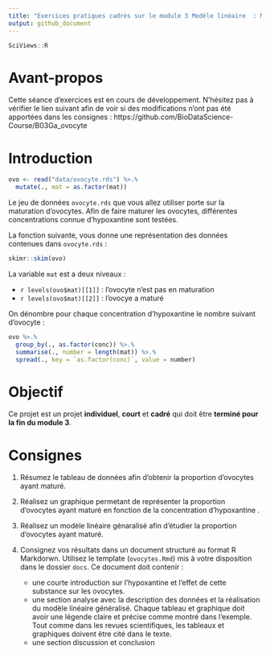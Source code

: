 ```yaml
---
title: "Exercices pratiques cadrés sur le module 3 Modèle linéaire  : Maturation des ovocytes"
output: github_document
---
```


<!--- do not edit readme.md ---->


```r
SciViews::R
```

# Avant-propos

Cette séance d'exercices est en cours de développement. N'hésitez pas à vérifier le lien suivant afin de voir si des modifications n'ont pas été apportées dans les consignes : https://github.com/BioDataScience-Course/B03Ga_ovocyte

# Introduction

```r
ovo <- read("data/ovocyte.rds") %>.%
  mutate(., mat = as.factor(mat))
```

Le jeu de données `ovocyte.rds` que vous allez utiliser porte sur la maturation d'ovocytes. Afin de faire maturer les ovocytes, différentes concentrations connue d'hypoxantine sont testées.

La fonction suivante, vous donne une représentation des données contenues dans `ovocyte.rds` :

```r
skimr::skim(ovo)
```

La variable `mat` est a deux niveaux :

- `r levels(ovo$mat)[[1]]` : l'ovocyte n'est pas en maturation 
- `r levels(ovo$mat)[[2]]` : l'ovocye a maturé

On dénombre pour chaque concentration d'hypoxantine le nombre suivant d'ovocyte :

```r
ovo %>.%
  group_by(., as.factor(conc)) %>.%
  summarise(., number = length(mat)) %>.%
  spread(., key = `as.factor(conc)`, value = number)
```
 
 
# Objectif

Ce projet est un projet **individuel**, **court** et **cadré** qui doit être **terminé pour la fin du module 3**. 

# Consignes

1. Résumez le tableau de données afin d'obtenir la proportion d'ovocytes ayant maturé.

1. Réalisez un graphique permetant de représenter  la proportion d'ovocytes ayant maturé en fonction de la concentration d'hypoxantine .

1. Réalisez un modèle linéaire génaralisé afin d'étudier la proportion d'ovocytes ayant maturé.

1. Consignez vos résultats dans un document structuré au format R Markdorwn. Utilisez le template (`ovocytes.Rmd`) mis à votre disposition dans le dossier `docs`. Ce document doit contenir : 

    - une courte introduction sur l'hypoxantine et l'effet de cette substance sur les ovocytes. 
    - une section analyse avec la description des données et la réalisation du modèle linéaire généralisé. Chaque tableau et graphique doit avoir une légende claire et précise comme montré dans l'exemple. Tout comme dans les revues scientifiques, les tableaux et graphiques doivent être cité dans le texte. 
    - une section discussion et conclusion




